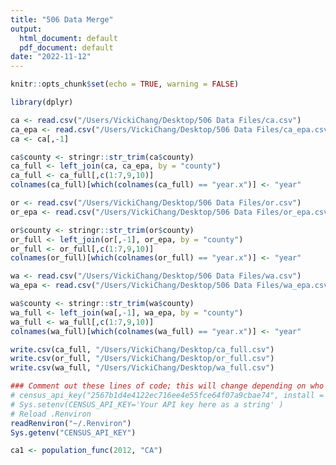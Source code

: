 ```yaml
---
title: "506 Data Merge"
output:
  html_document: default
  pdf_document: default
date: "2022-11-12"
---
```


```r
knitr::opts_chunk$set(echo = TRUE, warning = FALSE)
```

```r
library(dplyr)
```

```r
ca <- read.csv("/Users/VickiChang/Desktop/506 Data Files/ca.csv")
ca_epa <- read.csv("/Users/VickiChang/Desktop/506 Data Files/ca_epa.csv")
ca <- ca[,-1]
```

```r
ca$county <- stringr::str_trim(ca$county)
ca_full <- left_join(ca, ca_epa, by = "county")
ca_full <- ca_full[,c(1:7,9,10)]
colnames(ca_full)[which(colnames(ca_full) == "year.x")] <- "year"
```

```r
or <- read.csv("/Users/VickiChang/Desktop/506 Data Files/or.csv")
or_epa <- read.csv("/Users/VickiChang/Desktop/506 Data Files/or_epa.csv")
```

```r
or$county <- stringr::str_trim(or$county)
or_full <- left_join(or[,-1], or_epa, by = "county")
or_full <- or_full[,c(1:7,9,10)]
colnames(or_full)[which(colnames(or_full) == "year.x")] <- "year"
```

```r
wa <- read.csv("/Users/VickiChang/Desktop/506 Data Files/wa.csv")
wa_epa <- read.csv("/Users/VickiChang/Desktop/506 Data Files/wa_epa.csv")
```

```r
wa$county <- stringr::str_trim(wa$county)
wa_full <- left_join(wa[,-1], wa_epa, by = "county")
wa_full <- wa_full[,c(1:7,9,10)]
colnames(wa_full)[which(colnames(wa_full) == "year.x")] <- "year"
```

```r
write.csv(ca_full, "/Users/VickiChang/Desktop/ca_full.csv")
write.csv(or_full, "/Users/VickiChang/Desktop/or_full.csv")
write.csv(wa_full, "/Users/VickiChang/Desktop/wa_full.csv")
```

```r
### Comment out these lines of code; this will change depending on who's running the code, and I think we all have the census key stored in our environment 
# census_api_key("2567b1d4e4122ec716ee4e55fce64f07a9cbae74", install = TRUE, overwrite = TRUE)
# Sys.setenv(CENSUS_API_KEY='Your API key here as a string' )
# Reload .Renviron
readRenviron("~/.Renviron")
Sys.getenv("CENSUS_API_KEY")
```

```r
ca1 <- population_func(2012, "CA")
```

